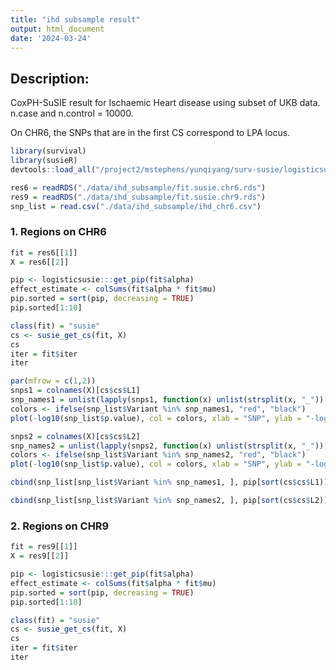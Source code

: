 ```yaml
---
title: "ihd subsample result"
output: html_document
date: '2024-03-24'
---
```


## Description:

CoxPH-SuSIE result for Ischaemic Heart disease using subset of UKB data. n.case and n.control = 10000.

On CHR6, the SNPs that are in the first CS correspond to LPA locus. 

```r
library(survival)
library(susieR)
devtools::load_all("/project2/mstephens/yunqiyang/surv-susie/logisticsusie")
```

```r
res6 = readRDS("./data/ihd_subsample/fit.susie.chr6.rds")
res9 = readRDS("./data/ihd_subsample/fit.susie.chr9.rds")
snp_list = read.csv("./data/ihd_subsample/ihd_chr6.csv")
```

### 1. Regions on CHR6
```r
fit = res6[[1]]
X = res6[[2]]

pip <- logisticsusie:::get_pip(fit$alpha)
effect_estimate <- colSums(fit$alpha * fit$mu)
pip.sorted = sort(pip, decreasing = TRUE)
pip.sorted[1:10]
```

```r
class(fit) = "susie"
cs <- susie_get_cs(fit, X)
cs
iter = fit$iter
iter
```

```r
par(mfrow = c(1,2))
snps1 = colnames(X)[cs$cs$L1]
snp_names1 = unlist(lapply(snps1, function(x) unlist(strsplit(x, "_"))[1]))
colors <- ifelse(snp_list$Variant %in% snp_names1, "red", "black")
plot(-log10(snp_list$p.value), col = colors, xlab = "SNP", ylab = "-log10(p-value)")

snps2 = colnames(X)[cs$cs$L2]
snp_names2 = unlist(lapply(snps2, function(x) unlist(strsplit(x, "_"))[1]))
colors <- ifelse(snp_list$Variant %in% snp_names2, "red", "black")
plot(-log10(snp_list$p.value), col = colors, xlab = "SNP", ylab = "-log10(p-value)")
```

```r

cbind(snp_list[snp_list$Variant %in% snp_names1, ], pip[sort(cs$cs$L1)])
```

```r
cbind(snp_list[snp_list$Variant %in% snp_names2, ], pip[sort(cs$cs$L2)])
```


### 2. Regions on CHR9
```r
fit = res9[[1]]
X = res9[[2]]

pip <- logisticsusie:::get_pip(fit$alpha)
effect_estimate <- colSums(fit$alpha * fit$mu)
pip.sorted = sort(pip, decreasing = TRUE)
pip.sorted[1:10]
```

```r
class(fit) = "susie"
cs <- susie_get_cs(fit, X)
cs
iter = fit$iter
iter
```


